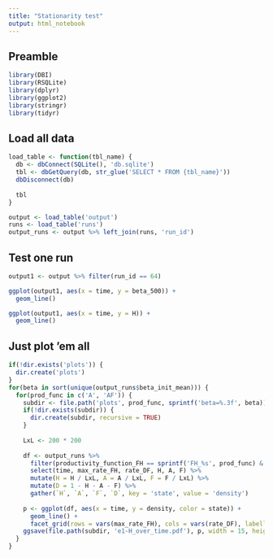 ```yaml
---
title: "Stationarity test"
output: html_notebook
---
```


## Preamble

```r
library(DBI)
library(RSQLite)
library(dplyr)
library(ggplot2)
library(stringr)
library(tidyr)
```

## Load all data

```r
load_table <- function(tbl_name) {
  db <- dbConnect(SQLite(), 'db.sqlite')
  tbl <- dbGetQuery(db, str_glue('SELECT * FROM {tbl_name}'))
  dbDisconnect(db)
  
  tbl
}
```


```r
output <- load_table('output')
runs <- load_table('runs')
output_runs <- output %>% left_join(runs, 'run_id')
```

## Test one run

```r
output1 <- output %>% filter(run_id == 64)
```

```r
ggplot(output1, aes(x = time, y = beta_500)) +
  geom_line()
```

```r
ggplot(output1, aes(x = time, y = H)) +
  geom_line()
```


## Just plot 'em all

```r
if(!dir.exists('plots')) {
  dir.create('plots')
}
for(beta in sort(unique(output_runs$beta_init_mean))) {
  for(prod_func in c('A', 'AF')) {
    subdir <- file.path('plots', prod_func, sprintf('beta=%.3f', beta))
    if(!dir.exists(subdir)) {
      dir.create(subdir, recursive = TRUE)
    }
    
    LxL <- 200 * 200
    
    df <- output_runs %>%
      filter(productivity_function_FH == sprintf('FH_%s', prod_func) & beta_init_mean == beta) %>%
      select(time, max_rate_FH, rate_DF, H, A, F) %>%
      mutate(H = H / LxL, A = A / LxL, F = F / LxL) %>%
      mutate(D = 1 - H - A - F) %>%
      gather(`H`, `A`, `F`, `D`, key = 'state', value = 'density')
    
    p <- ggplot(df, aes(x = time, y = density, color = state)) +
      geom_line() +
      facet_grid(rows = vars(max_rate_FH), cols = vars(rate_DF), labeller = labeller(.rows = label_both, .cols = label_both))
    ggsave(file.path(subdir, 'e1-H_over_time.pdf'), p, width = 15, height = 15)
  }
}
```

